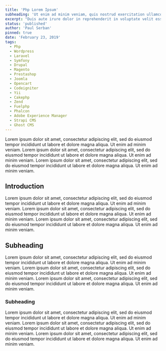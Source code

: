 ```yaml
---
title: 'Php Lorem Ipsum'
subheading: 'Ut enim ad minim veniam, quis nostrud exercitation ullamco laboris nisi ut aliquip.'
excerpt: "Duis aute irure dolor in reprehenderit in voluptate velit esse cillum dolore eu fugiat nulla pariatur."
status: 'published'
author: 'Paul Serban'
pinned: true
date: 'February 23, 2019'
tags:
  - Php
  - Wordpress
  - Laravel
  - Symfony
  - Drupal
  - Magento
  - Prestashop
  - Joomla
  - Opencart
  - Codeigniter
  - Yii
  - Cakephp
  - Zend
  - Fuelphp
  - Phalcon
  - Adobe Experience Manager
  - Strapi CMS
  - Ghost CMS
---
```


Lorem ipsum dolor sit amet, consectetur adipiscing elit, sed do eiusmod tempor incididunt ut labore et dolore magna aliqua. Ut enim ad minim veniam. Lorem ipsum dolor sit amet, consectetur adipiscing elit, sed do eiusmod tempor incididunt ut labore et dolore magna aliqua. Ut enim ad minim veniam. Lorem ipsum dolor sit amet, consectetur adipiscing elit, sed do eiusmod tempor incididunt ut labore et dolore magna aliqua. Ut enim ad minim veniam.

## Introduction

Lorem ipsum dolor sit amet, consectetur adipiscing elit, sed do eiusmod tempor incididunt ut labore et dolore magna aliqua. Ut enim ad minim veniam. Lorem ipsum dolor sit amet, consectetur adipiscing elit, sed do eiusmod tempor incididunt ut labore et dolore magna aliqua. Ut enim ad minim veniam. Lorem ipsum dolor sit amet, consectetur adipiscing elit, sed do eiusmod tempor incididunt ut labore et dolore magna aliqua. Ut enim ad minim veniam.

## Subheading

Lorem ipsum dolor sit amet, consectetur adipiscing elit, sed do eiusmod tempor incididunt ut labore et dolore magna aliqua. Ut enim ad minim veniam. Lorem ipsum dolor sit amet, consectetur adipiscing elit, sed do eiusmod tempor incididunt ut labore et dolore magna aliqua. Ut enim ad minim veniam. Lorem ipsum dolor sit amet, consectetur adipiscing elit, sed do eiusmod tempor incididunt ut labore et dolore magna aliqua. Ut enim ad minim veniam.

### Subheading
Lorem ipsum dolor sit amet, consectetur adipiscing elit, sed do eiusmod tempor incididunt ut labore et dolore magna aliqua. Ut enim ad minim veniam. Lorem ipsum dolor sit amet, consectetur adipiscing elit, sed do eiusmod tempor incididunt ut labore et dolore magna aliqua. Ut enim ad minim veniam. Lorem ipsum dolor sit amet, consectetur adipiscing elit, sed do eiusmod tempor incididunt ut labore et dolore magna aliqua. Ut enim ad minim veniam.